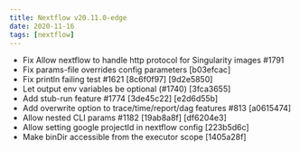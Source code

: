```yaml
---
title: Nextflow v20.11.0-edge
date: 2020-11-16
tags: [nextflow]
---
```


- Fix Allow nextflow to handle http protocol for Singularity images #1791
- Fix params-file overrides config parameters [b03efcac]
- Fix println failing test #1621 [8c6f0f97] [9d2e5850]
- Let output env variables be optional (#1740) [3fca3655]
- Add stub-run feature #1774 [3de45c22] [e2d6d55b]
- Add overwrite option to trace/time/report/dag features #813 [a0615474]
- Allow nested CLI params #1182 [19ab8a8f] [df6204e3] 
- Allow setting google projectId in nextflow config [223b5d6c]
- Make binDir accessible from the executor scope [1405a28f]
